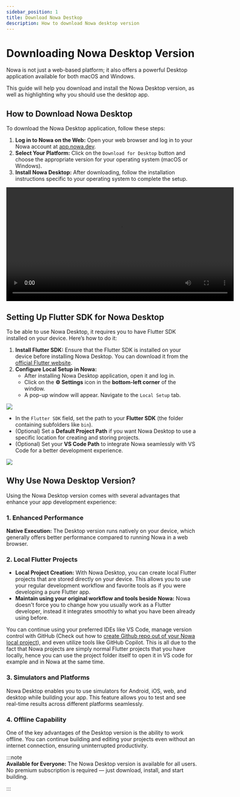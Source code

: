 ```yaml
---
sidebar_position: 1
title: Download Nowa Destkop
description: How to download Nowa desktop version
---
```


# Downloading Nowa Desktop Version

Nowa is not just a web-based platform; it also offers a powerful Desktop application available for both macOS and Windows.

This guide will help you download and install the Nowa Desktop version, as well as highlighting why you should use the desktop app.

## How to Download Nowa Desktop

To download the Nowa Desktop application, follow these steps:

1. **Log in to Nowa on the Web:** Open your web browser and log in to your Nowa account at [app.nowa.dev](https://app.nowa.dev).
2. **Select Your Platform:** Click on the `Download for Desktop` button and choose the appropriate version for your operating system (macOS or Windows).
4. **Install Nowa Desktop:** After downloading, follow the installation instructions specific to your operating system to complete the setup.

<video width="600" controls>
  <source src="/videos/desktopversion/download.mp4" type="video/mp4" />
</video>

## Setting Up Flutter SDK for Nowa Desktop

To be able to use Nowa Desktop, it requires you to have Flutter SDK installed on your device. Here’s how to do it:

1. **Install Flutter SDK:** Ensure that the Flutter SDK is installed on your device before installing Nowa Desktop. You can download it from the [official Flutter website](https://flutter.dev/docs/get-started/install).
2. **Configure Local Setup in Nowa:**
   - After installing Nowa Desktop application, open it and log in.
   - Click on the **⚙️ Settings** icon in the **bottom-left corner** of the window.
   - A pop-up window will appear. Navigate to the `Local Setup` tab.

![](/img/nowadesktop/1.png)

   - In the `Flutter SDK` field, set the path to your **Flutter SDK** (the folder containing subfolders like `bin`).
   - (Optional) Set a **Default Project Path** if you want Nowa Desktop to use a specific location for creating and storing projects.
   - (Optional) Set your **VS Code Path** to integrate Nowa seamlessly with VS Code for a better development experience.

   ![](/img/nowadesktop/2.png)

## Why Use Nowa Desktop Version?

Using the Nowa Desktop version comes with several advantages that enhance your app development experience:

### 1. Enhanced Performance
**Native Execution:** The Desktop version runs natively on your device, which generally offers better performance compared to running Nowa in a web browser.

### 2. Local Flutter Projects
- **Local Project Creation:** With Nowa Desktop, you can create local Flutter projects that are stored directly on your device. This allows you to use your regular development workflow and favorite tools as if you were developing a pure Flutter app.
- **Maintain using your original workflow and tools beside Nowa:** Nowa doesn't force you to change how you usually work as a Flutter developer, instead it integrates smoothly to what you have been already using before.

You can continue using your preferred IDEs like VS Code, manage version control with GitHub (Check out how to [create Github repo out of your Nowa local project](../../version-cont-deploy/git/git-local.md)), and even utilize tools like GitHub Copilot. This is all due to the fact that Nowa projects are simply normal Flutter projects that you have locally, hence you can use the project folder itself to open it in VS code for example and in Nowa at the same time.

### 3. Simulators and Platforms
Nowa Desktop enables you to use simulators for Android, iOS, web, and desktop while building your app. This feature allows you to test and see real-time results across different platforms seamlessly.

### 4. Offline Capability
One of the key advantages of the Desktop version is the ability to work offline. You can continue building and editing your projects even without an internet connection, ensuring uninterrupted productivity.

:::note  
**Available for Everyone:** The Nowa Desktop version is available for all users. No premium subscription is required — just download, install, and start building.

:::
